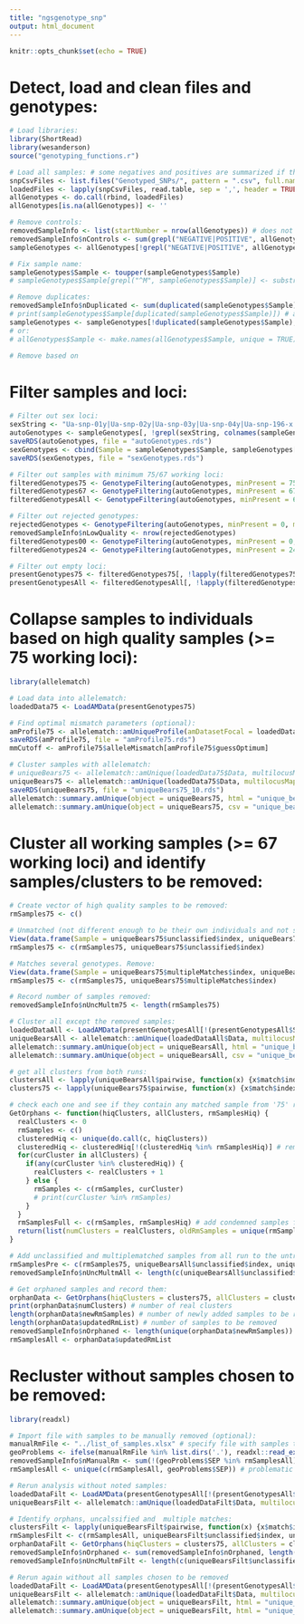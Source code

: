 ```yaml
---
title: "ngsgenotype_snp"
output: html_document
---
```


```r
knitr::opts_chunk$set(echo = TRUE)
```

# Detect, load and clean files and genotypes:
```r
# Load libraries:
library(ShortRead)
library(wesanderson)
source("genotyping_functions.r")

# Load all samples: # some negatives and positives are summarized if they are named the same
snpCsvFiles <- list.files("Genotyped_SNPs/", pattern = ".csv", full.names = TRUE)
loadedFiles <- lapply(snpCsvFiles, read.table, sep = ',', header = TRUE, check.names = FALSE)
allGenotypes <- do.call(rbind, loadedFiles)
allGenotypes[is.na(allGenotypes)] <- ''

# Remove controls:
removedSampleInfo <- list(startNumber = nrow(allGenotypes)) # does not include some duplicates which were removed in genotyping
removedSampleInfo$nControls <- sum(grepl("NEGATIVE|POSITIVE", allGenotypes$Sample))
sampleGenotypes <- allGenotypes[!grepl("NEGATIVE|POSITIVE", allGenotypes$Sample), ]

# Fix sample name:
sampleGenotypes$Sample <- toupper(sampleGenotypes$Sample)
# sampleGenotypes$Sample[grepl("^M", sampleGenotypes$Sample)] <- substr(sampleGenotypes$Sample[grepl("^M", sampleGenotypes$Sample)], 1, 7)

# Remove duplicates:
removedSampleInfo$nDuplicated <- sum(duplicated(sampleGenotypes$Sample))
# print(sampleGenotypes$Sample[duplicated(sampleGenotypes$Sample)]) # all names that are duplicates of other names
sampleGenotypes <- sampleGenotypes[!duplicated(sampleGenotypes$Sample), ] # only keep the first of duplicated names
# or:
# allGenotypes$Sample <- make.names(allGenotypes$Sample, unique = TRUE) # give duplications unique names

# Remove based on 
```

# Filter samples and loci:
```r
# Filter out sex loci:
sexString <- "Ua-snp-01y|Ua-snp-02y|Ua-snp-03y|Ua-snp-04y|Ua-snp-196-x|Ua-snp-248-x|Ua-snp-236-x"
autoGenotypes <- sampleGenotypes[, !grepl(sexString, colnames(sampleGenotypes))]
saveRDS(autoGenotypes, file = "autoGenotypes.rds")
sexGenotypes <- cbind(Sample = sampleGenotypes$Sample, sampleGenotypes[, grepl(sexString, colnames(sampleGenotypes))])
saveRDS(sexGenotypes, file = "sexGenotypes.rds")

# Filter out samples with minimum 75/67 working loci:
filteredGenotypes75 <- GenotypeFiltering(autoGenotypes, minPresent = 75, createRDS = TRUE, rdsName = "filteredGenotypes75.rds")
filteredGenotypes67 <- GenotypeFiltering(autoGenotypes, minPresent = 67, maxPresent = 74, createRDS = FALSE)
filteredGenotypesAll <- GenotypeFiltering(autoGenotypes, minPresent = 67, createRDS = FALSE)

# Filter out rejected genotypes:
rejectedGenotypes <- GenotypeFiltering(autoGenotypes, minPresent = 0, maxPresent = 66, createRDS = TRUE, rdsName = "rejectedGenotypes.rds")
removedSampleInfo$nLowQuality <- nrow(rejectedGenotypes)
filteredGenotypes00 <- GenotypeFiltering(autoGenotypes, minPresent = 0, maxPresent = 23, createRDS = FALSE)
filteredGenotypes24 <- GenotypeFiltering(autoGenotypes, minPresent = 24, maxPresent = 66, createRDS = FALSE)

# Filter out empty loci:
presentGenotypes75 <- filteredGenotypes75[, !lapply(filteredGenotypes75, unique) == ''] # does this matter with allelematch?
presentGenotypesAll <- filteredGenotypesAll[, !lapply(filteredGenotypesAll, unique) == ''] # does this matter with allelematch?
```

# Collapse samples to individuals based on high quality samples (>= 75 working loci):
```r
library(allelematch)

# Load data into allelematch:
loadedData75 <- LoadAMData(presentGenotypes75)

# Find optimal mismatch parameters (optional):
amProfile75 <- allelematch::amUniqueProfile(amDatasetFocal = loadedData75$Data, multilocusMap = loadedData75$AlleleKey, doPlot = TRUE, alleleMismatch = c(0:45)) # 13 is the best
saveRDS(amProfile75, file = "amProfile75.rds")
mmCutoff <- amProfile75$alleleMismatch[amProfile75$guessOptimum]

# Cluster samples with allelematch:
# uniqueBears75 <- allelematch::amUnique(loadedData75$Data, multilocusMap = loadedData75$AlleleKey, alleleMismatch = mmCutoff) # uncomment if using calculated cutoff
uniqueBears75 <- allelematch::amUnique(loadedData75$Data, multilocusMap = loadedData75$AlleleKey, alleleMismatch = 10) # changed cutoff to 10 to be more stringent
saveRDS(uniqueBears75, file = "uniqueBears75_10.rds")
allelematch::summary.amUnique(object = uniqueBears75, html = "unique_bears_75_10_v1.html")
allelematch::summary.amUnique(object = uniqueBears75, csv = "unique_bears_75_10_v1.csv")
```

# Cluster all working samples (>= 67 working loci) and identify samples/clusters to be removed:
```r
# Create vector of high quality samples to be removed:
rmSamples75 <- c()

# Unmatched (not different enough to be their own individuals and not similar enough to anything else). Remove:
View(data.frame(Sample = uniqueBears75$unclassified$index, uniqueBears75$unclassified$multilocus))
rmSamples75 <- c(rmSamples75, uniqueBears75$unclassified$index)

# Matches several genotypes. Remove:
View(data.frame(Sample = uniqueBears75$multipleMatches$index, uniqueBears75$multipleMatches$multilocus))
rmSamples75 <- c(rmSamples75, uniqueBears75$multipleMatches$index)

# Record number of samples removed:
removedSampleInfo$nUncMultm75 <- length(rmSamples75)

# Cluster all except the removed samples:
loadedDataAll <- LoadAMData(presentGenotypesAll[!(presentGenotypesAll$Sample %in% rmSamples75),])
uniqueBearsAll <- allelematch::amUnique(loadedDataAll$Data, multilocusMap = loadedDataAll$AlleleKey, alleleMismatch = 10) # use stringent 10
allelematch::summary.amUnique(object = uniqueBearsAll, html = "unique_bears_all_10_v1.html")
allelematch::summary.amUnique(object = uniqueBearsAll, csv = "unique_bears_all_10_v1.csv")

# get all clusters from both runs:
clustersAll <- lapply(uniqueBearsAll$pairwise, function(x) {x$match$index})
clusters75 <- lapply(uniqueBears75$pairwise, function(x) {x$match$index})

# check each one and see if they contain any matched sample from '75' run, note all samples in any who doesn't
GetOrphans <- function(hiqClusters, allClusters, rmSamplesHiq) {
  realClusters <- 0
  rmSamples <- c()
  clusteredHiq <- unique(do.call(c, hiqClusters))
  clusteredHiq <- clusteredHiq[!(clusteredHiq %in% rmSamplesHiq)] # remove samples in supplied remove vector
  for(curCluster in allClusters) {
    if(any(curCluster %in% clusteredHiq)) {
      realClusters <- realClusters + 1
    } else {
      rmSamples <- c(rmSamples, curCluster)
      # print(curCluster %in% rmSamples)
    }
  }
  rmSamplesFull <- c(rmSamples, rmSamplesHiq) # add condemned samples from supplied vector
  return(list(numClusters = realClusters, oldRmSamples = unique(rmSamplesHiq), newRmSamples = unique(rmSamples), updatedRmList = unique(rmSamplesFull)))
}

# Add unclassified and multiplematched samples from all run to the untrusted samples and record them:
rmSamplesPre <- c(rmSamples75, uniqueBearsAll$unclassified$index, uniqueBearsAll$multipleMatches$index)
removedSampleInfo$nUncMultmAll <- length(c(uniqueBearsAll$unclassified$index, uniqueBearsAll$multipleMatches$index))

# Get orphaned samples and record them:
orphanData <- GetOrphans(hiqClusters = clusters75, allClusters = clustersAll, rmSamplesHiq = rmSamplesPre)
print(orphanData$numClusters) # number of real clusters
length(orphanData$newRmSamples) # number of newly added samples to be removed
length(orphanData$updatedRmList) # number of samples to be removed
removedSampleInfo$nOrphaned <- length(unique(orphanData$newRmSamples))
rmSamplesAll <- orphanData$updatedRmList
```

# Recluster without samples chosen to be removed:
```r
library(readxl)

# Import file with samples to be manually removed (optional):
manualRmFile <- "../list_of_samples.xlsx" # specify file with samples to be removed
geoProblems <- ifelse(manualRmFile %in% list.dirs('.'), readxl::read_excel(manualRmFile), data.frame(SEP = c()))
removedSampleInfo$nManualRm <- sum(!(geoProblems$SEP %in% rmSamplesAll))
rmSamplesAll <- unique(c(rmSamplesAll, geoProblems$SEP)) # problematic that rmSamplesAll is reused here

# Rerun analysis without noted samples:
loadedDataFilt <- LoadAMData(presentGenotypesAll[!(presentGenotypesAll$Sample %in% rmSamplesAll),])
uniqueBearsFilt <- allelematch::amUnique(loadedDataFilt$Data, multilocusMap = loadedDataFilt$AlleleKey, alleleMismatch = 10) # use stringent 10

# Identify orphans, uncalssified and  multiple matches:
clustersFilt <- lapply(uniqueBearsFilt$pairwise, function(x) {x$match$index}) # get clusters from filt run
rmSamplesFilt <- c(rmSamplesAll, uniqueBearsFilt$unclassified$index, uniqueBearsFilt$multipleMatches$index)
orphanDataFilt <- GetOrphans(hiqClusters = clusters75, allClusters = clustersFilt, rmSamplesHiq = rmSamplesFilt)
removedSampleInfo$nOrphaned <- sum(removedSampleInfo$nOrphaned, length(unique(orphanDataFilt$newRmSamples))) # add orphans to the pile
removedSampleInfo$nUncMultmFilt <- length(c(uniqueBearsFilt$unclassified$index, uniqueBearsFilt$multipleMatches$index))

# Rerun again without all samples chosen to be removed
loadedDataFilt <- LoadAMData(presentGenotypesAll[!(presentGenotypesAll$Sample %in% orphanDataFilt$updatedRmList),])
uniqueBearsFilt <- allelematch::amUnique(loadedDataFilt$Data, multilocusMap = loadedDataFilt$AlleleKey, alleleMismatch = 10) # use stringent 10
allelematch::summary.amUnique(object = uniqueBearsFilt, html = "unique_bears_filt_10_v1.html")
allelematch::summary.amUnique(object = uniqueBearsFilt, html = "unique_bears_filt_10_v1.csv")
```









